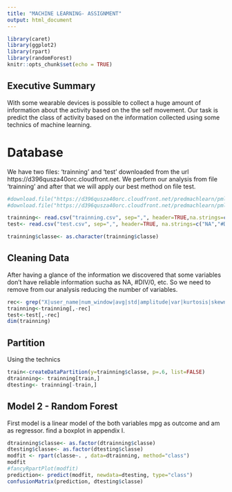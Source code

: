 ---
title: "MACHINE LEARNING- ASSIGNMENT"
output: html_document
---

```{r setup, include=FALSE}
library(caret)
library(ggplot2)
library(rpart)
library(randomForest)
knitr::opts_chunk$set(echo = TRUE)
```
## Executive Summary

With some wearable devices is possible to collect a huge amount of information about the activity based on the the self movement.
Our task is predict the class of activity based on the information collected using some technics of machine learning.

#  Database

We have two files: 'trainning' and 'test' downloaded from the url https://d396qusza40orc.cloudfront.net. We perform our analysis from file 'trainning' and after that we will apply our best method on file test.    

```{r echo=FALSE}

#download.file("https://d396qusza40orc.cloudfront.net/predmachlearn/pml-training.csv", destfile="trainning.csv")
#download.file("https://d396qusza40orc.cloudfront.net/predmachlearn/pml-testing.csv", destfile="test.csv")

trainning<- read.csv("trainning.csv", sep=",", header=TRUE,na.strings=c("NA","#DIV/0!",""))
test<- read.csv("test.csv", sep=",", header=TRUE, na.strings=c("NA","#DIV/0!",""))

trainning$classe<- as.character(trainning$classe)
```

## Cleaning Data 

After having a glance of the information we discovered that some variables don't have reliable information sucha as NA, #DIV/0, etc. So we need to remove from our analysis reducing the number of variables.


```{r echo=FALSE}
rec<- grep("X|user_name|num_window|avg|std|amplitude|var|kurtosis|skewness|min_roll|min_pitch|min_yaw|max_roll|max_picth|max_yaw", names(trainning))
trainning<-trainning[,-rec]
test<-test[,-rec]
dim(trainning)
```

## Partition

Using the technics 

```{r}
train<-createDataPartition(y=trainning$classe, p=.6, list=FALSE)
dtrainning<- trainning[train,]
dtesting<- trainning[-train,]
```



## Model 2 - Random Forest

First model is a linear model of the both variables mpg as outcome and am as regressor. find a boxplot in appendix I.

```{r}

dtrainning$classe<- as.factor(dtrainning$classe)
dtesting$classe<- as.factor(dtesting$classe)
modfit <- rpart(classe~. , data=dtrainning, method="class")
modfit
#fancyRpartPlot(modfit)
prediction<- predict(modfit, newdata=dtesting, type="class")
confusionMatrix(prediction, dtesting$classe)


```